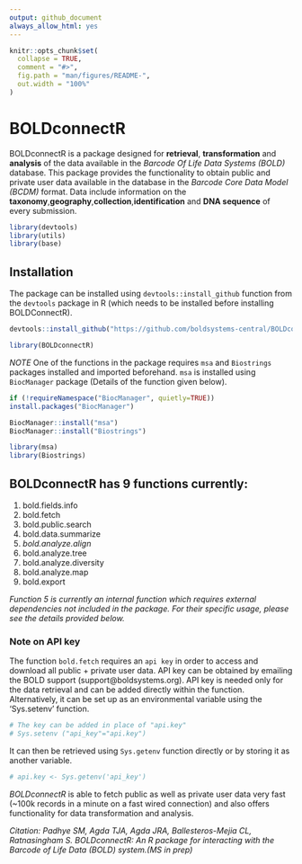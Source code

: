 ```yaml
---
output: github_document
always_allow_html: yes
---
```


<!-- README.md is generated from README.Rmd. Please edit that file -->

```r
knitr::opts_chunk$set(
  collapse = TRUE,
  comment = "#>",
  fig.path = "man/figures/README-",
  out.width = "100%"
)
```

# BOLDconnectR

<!-- badges: start -->
<!-- badges: end -->

BOLDconnectR is a package designed for **retrieval**, **transformation** and **analysis** of the data available in the *Barcode Of Life Data Systems (BOLD)* database. This package provides the functionality to obtain public and private user data available in the database in the *Barcode Core Data Model (BCDM)* format. Data include information on the **taxonomy**,**geography**,**collection**,**identification** and **DNA sequence** of every submission. 

```r
library(devtools)
library(utils)
library(base)
```

## Installation

The package can be installed using `devtools::install_github` function from the `devtools` package in R (which needs to be installed before installing BOLDConnectR). 
```r

devtools::install_github("https://github.com/boldsystems-central/BOLDconnectR/tree/v0.0.1-beta")

```

```r
library(BOLDconnectR)
```

*NOTE* One of the functions in the package requires `msa` and `Biostrings` packages installed and imported beforehand. `msa` is installed using `BiocManager` package (Details of the function given below).
```r

if (!requireNamespace("BiocManager", quietly=TRUE))
install.packages("BiocManager")

BiocManager::install("msa")
BiocManager::install("Biostrings")

library(msa)
library(Biostrings)

```

## BOLDconnectR has 9 functions currently:

1. bold.fields.info
2. bold.fetch
3. bold.public.search
4. bold.data.summarize
5. *bold.analyze.align*
6. bold.analyze.tree
7. bold.analyze.diversity
8. bold.analyze.map
9. bold.export

*Function 5 is currently an internal function which requires external dependencies not included in the package. For their specific usage, please see the details provided below.*

### Note on API key

The function `bold.fetch` requires an `api key` in order to access and download all public + private user data. API key can be obtained by emailing the BOLD support (support@boldsystems.org). API key is needed only for the data retrieval and can be added directly within the function. Alternatively, it can be set up as an environmental variable using the 'Sys.setenv' function. 

```r
# The key can be added in place of "api.key" 
# Sys.setenv ("api_key"="api.key")
```

It can then be retrieved using `Sys.getenv` function directly or by storing it as another variable.

```r
# api.key <- Sys.getenv('api_key')
```

*BOLDconnectR* is able to fetch public as well as private user data very fast (~100k records in a minute on a fast wired connection) and also offers functionality for data transformation and analysis. 

*Citation: Padhye SM, Agda TJA, Agda JRA, Ballesteros-Mejia CL, Ratnasingham S. BOLDconnectR: An R package for interacting with the Barcode of Life Data (BOLD) system.(MS in prep)*
